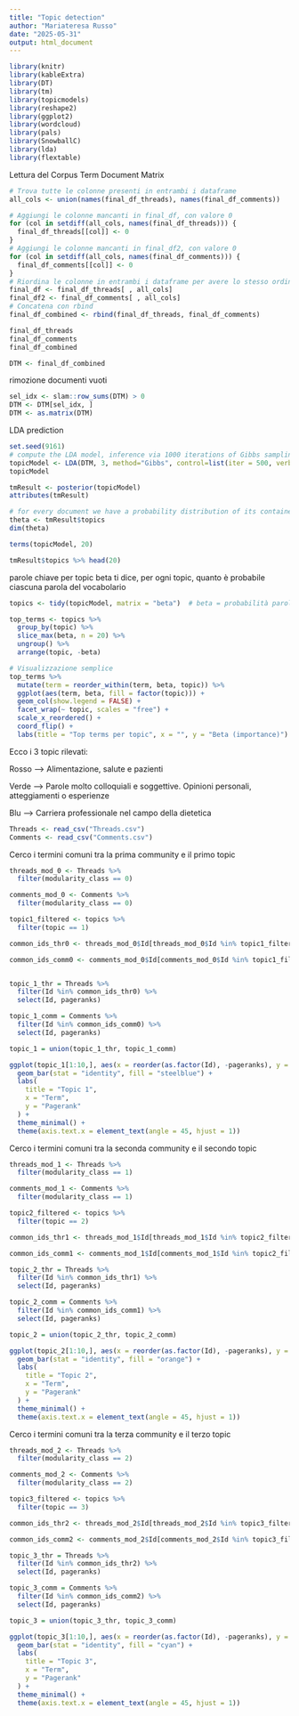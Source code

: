```yaml
---
title: "Topic detection"
author: "Mariateresa Russo"
date: "2025-05-31"
output: html_document
---
```

```r
library(knitr) 
library(kableExtra) 
library(DT)
library(tm)
library(topicmodels)
library(reshape2)
library(ggplot2)
library(wordcloud)
library(pals)
library(SnowballC)
library(lda)
library(flextable)
```

Lettura del Corpus
Term Document Matrix
```r
# Trova tutte le colonne presenti in entrambi i dataframe
all_cols <- union(names(final_df_threads), names(final_df_comments))

# Aggiungi le colonne mancanti in final_df, con valore 0
for (col in setdiff(all_cols, names(final_df_threads))) {
  final_df_threads[[col]] <- 0
}
# Aggiungi le colonne mancanti in final_df2, con valore 0
for (col in setdiff(all_cols, names(final_df_comments))) {
  final_df_comments[[col]] <- 0
}
# Riordina le colonne in entrambi i dataframe per avere lo stesso ordine
final_df <- final_df_threads[ , all_cols]
final_df2 <- final_df_comments[ , all_cols]
# Concatena con rbind
final_df_combined <- rbind(final_df_threads, final_df_comments)

final_df_threads
final_df_comments
final_df_combined

DTM <- final_df_combined
```

rimozione documenti vuoti
```r
sel_idx <- slam::row_sums(DTM) > 0
DTM <- DTM[sel_idx, ]
DTM <- as.matrix(DTM)
```


LDA prediction
```r
set.seed(9161)
# compute the LDA model, inference via 1000 iterations of Gibbs sampling
topicModel <- LDA(DTM, 3, method="Gibbs", control=list(iter = 500, verbose = 25))
topicModel
```

```r
tmResult <- posterior(topicModel)
attributes(tmResult)

# for every document we have a probability distribution of its contained topics
theta <- tmResult$topics 
dim(theta)

terms(topicModel, 20)

tmResult$topics %>% head(20)
```

parole chiave per topic
beta ti dice, per ogni topic, quanto è probabile ciascuna parola del vocabolario
```r
topics <- tidy(topicModel, matrix = "beta")  # beta = probabilità parola|topic

top_terms <- topics %>%
  group_by(topic) %>%
  slice_max(beta, n = 20) %>%
  ungroup() %>%
  arrange(topic, -beta)

# Visualizzazione semplice
top_terms %>%
  mutate(term = reorder_within(term, beta, topic)) %>%
  ggplot(aes(term, beta, fill = factor(topic))) +
  geom_col(show.legend = FALSE) +
  facet_wrap(~ topic, scales = "free") +
  scale_x_reordered() +
  coord_flip() +
  labs(title = "Top terms per topic", x = "", y = "Beta (importance)")

```
Ecco i 3 topic rilevati:

Rosso --> Alimentazione, salute e pazienti

Verde --> Parole molto colloquiali e soggettive. Opinioni personali, atteggiamenti o esperienze

Blu --> Carriera professionale nel campo della dietetica



```r
Threads <- read_csv("Threads.csv")
Comments <- read_csv("Comments.csv")
```

Cerco i termini comuni tra la prima community e il primo topic
```r
threads_mod_0 <- Threads %>%
  filter(modularity_class == 0)

comments_mod_0 <- Comments %>%
  filter(modularity_class == 0)

topic1_filtered <- topics %>%
  filter(topic == 1)

common_ids_thr0 <- threads_mod_0$Id[threads_mod_0$Id %in% topic1_filtered$term]

common_ids_comm0 <- comments_mod_0$Id[comments_mod_0$Id %in% topic1_filtered$term]


topic_1_thr = Threads %>%
  filter(Id %in% common_ids_thr0) %>%
  select(Id, pageranks)

topic_1_comm = Comments %>%
  filter(Id %in% common_ids_comm0) %>%
  select(Id, pageranks)

topic_1 = union(topic_1_thr, topic_1_comm)

ggplot(topic_1[1:10,], aes(x = reorder(as.factor(Id), -pageranks), y = pageranks)) +
  geom_bar(stat = "identity", fill = "steelblue") +
  labs(
    title = "Topic 1",
    x = "Term",
    y = "Pagerank"
  ) +
  theme_minimal() +
  theme(axis.text.x = element_text(angle = 45, hjust = 1))
```


Cerco i termini comuni tra la seconda community e il secondo topic
```r
threads_mod_1 <- Threads %>%
  filter(modularity_class == 1)

comments_mod_1 <- Comments %>%
  filter(modularity_class == 1)

topic2_filtered <- topics %>%
  filter(topic == 2)

common_ids_thr1 <- threads_mod_1$Id[threads_mod_1$Id %in% topic2_filtered$term]

common_ids_comm1 <- comments_mod_1$Id[comments_mod_1$Id %in% topic2_filtered$term]

topic_2_thr = Threads %>%
  filter(Id %in% common_ids_thr1) %>%
  select(Id, pageranks)

topic_2_comm = Comments %>%
  filter(Id %in% common_ids_comm1) %>%
  select(Id, pageranks)

topic_2 = union(topic_2_thr, topic_2_comm)

ggplot(topic_2[1:10,], aes(x = reorder(as.factor(Id), -pageranks), y = pageranks)) +
  geom_bar(stat = "identity", fill = "orange") +
  labs(
    title = "Topic 2",
    x = "Term",
    y = "Pagerank"
  ) +
  theme_minimal() +
  theme(axis.text.x = element_text(angle = 45, hjust = 1))
```


Cerco i termini comuni tra la terza community e il terzo topic
```r
threads_mod_2 <- Threads %>%
  filter(modularity_class == 2)

comments_mod_2 <- Comments %>%
  filter(modularity_class == 2)

topic3_filtered <- topics %>%
  filter(topic == 3)

common_ids_thr2 <- threads_mod_2$Id[threads_mod_2$Id %in% topic3_filtered$term]

common_ids_comm2 <- comments_mod_2$Id[comments_mod_2$Id %in% topic3_filtered$term]

topic_3_thr = Threads %>%
  filter(Id %in% common_ids_thr2) %>%
  select(Id, pageranks)

topic_3_comm = Comments %>%
  filter(Id %in% common_ids_comm2) %>%
  select(Id, pageranks)

topic_3 = union(topic_3_thr, topic_3_comm)

ggplot(topic_3[1:10,], aes(x = reorder(as.factor(Id), -pageranks), y = pageranks)) +
  geom_bar(stat = "identity", fill = "cyan") +
  labs(
    title = "Topic 3",
    x = "Term",
    y = "Pagerank"
  ) +
  theme_minimal() +
  theme(axis.text.x = element_text(angle = 45, hjust = 1))
```


